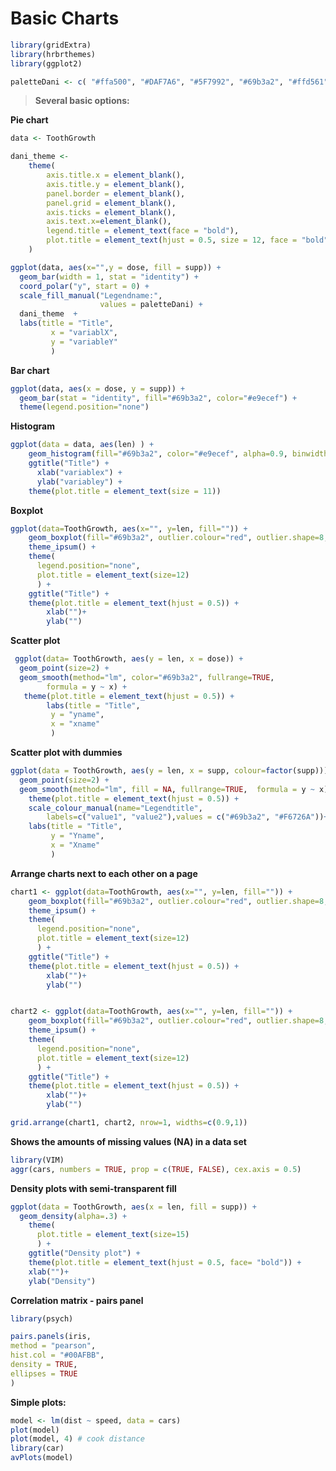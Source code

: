 # Basic Charts

```r
library(gridExtra)
library(hrbrthemes)
library(ggplot2)

paletteDani <- c( "#ffa500", "#DAF7A6", "#5F7992", "#69b3a2", "#ffd561", "#ee5c42", "#C8A2C8", "#5c3170", "#990000", "#C70039", "#34495E", "#909497")
```

> 
**Several basic options:**
>

**Pie chart**

```r
data <- ToothGrowth

dani_theme <- 
    theme(
        axis.title.x = element_blank(),
        axis.title.y = element_blank(),
        panel.border = element_blank(),
        panel.grid = element_blank(),
        axis.ticks = element_blank(),
        axis.text.x=element_blank(),
        legend.title = element_text(face = "bold"),
        plot.title = element_text(hjust = 0.5, size = 12, face = "bold")
    )

ggplot(data, aes(x="",y = dose, fill = supp)) +
  geom_bar(width = 1, stat = "identity") +
  coord_polar("y", start = 0) +
  scale_fill_manual("Legendname:",
                    values = paletteDani) +
  dani_theme  +
  labs(title = "Title",
         x = "variablX",
         y = "variableY"
         )
```

**Bar chart**

```r
ggplot(data, aes(x = dose, y = supp)) + 
  geom_bar(stat = "identity", fill="#69b3a2", color="#e9ecef") +
  theme(legend.position="none")
```

**Histogram**

```r
ggplot(data = data, aes(len) ) + 
    geom_histogram(fill="#69b3a2", color="#e9ecef", alpha=0.9, binwidth = 5) +
    ggtitle("Title") +
      xlab("variablex") +
      ylab("variabley") +
    theme(plot.title = element_text(size = 11))
```

**Boxplot**

```r
ggplot(data=ToothGrowth, aes(x="", y=len, fill="")) +
    geom_boxplot(fill="#69b3a2", outlier.colour="red", outlier.shape=8, outlier.size=4) +
    theme_ipsum() +
    theme(
      legend.position="none",
      plot.title = element_text(size=12)
      ) +
    ggtitle("Title") +
    theme(plot.title = element_text(hjust = 0.5)) +
    	xlab("")+
    	ylab("")
```

**Scatter plot**

```r
 ggplot(data= ToothGrowth, aes(y = len, x = dose)) +
  geom_point(size=2) +
  geom_smooth(method="lm", color="#69b3a2", fullrange=TRUE, 
        formula = y ~ x) +
   theme(plot.title = element_text(hjust = 0.5)) +
    	labs(title = "Title",
         y = "yname",
         x = "xname"
         )
```

**Scatter plot with dummies**

```r
ggplot(data = ToothGrowth, aes(y = len, x = supp, colour=factor(supp))) + 
  geom_point(size=2) +
  geom_smooth(method="lm", fill = NA, fullrange=TRUE,  formula = y ~ x) +
    theme(plot.title = element_text(hjust = 0.5)) +
    scale_colour_manual(name="Legendtitle", 
    	labels=c("value1", "value2"),values = c("#69b3a2", "#F6726A"))+
    labs(title = "Title",
         y = "Yname",
         x = "Xname"
         )
```

**Arrange charts next to each other on a page**

```r
chart1 <- ggplot(data=ToothGrowth, aes(x="", y=len, fill="")) +
    geom_boxplot(fill="#69b3a2", outlier.colour="red", outlier.shape=8, outlier.size=4) +
    theme_ipsum() +
    theme(
      legend.position="none",
      plot.title = element_text(size=12)
      ) +
    ggtitle("Title") +
    theme(plot.title = element_text(hjust = 0.5)) +
    	xlab("")+
    	ylab("")


chart2 <- ggplot(data=ToothGrowth, aes(x="", y=len, fill="")) +
    geom_boxplot(fill="#69b3a2", outlier.colour="red", outlier.shape=8, outlier.size=4) +
    theme_ipsum() +
    theme(
      legend.position="none",
      plot.title = element_text(size=12)
      ) +
    ggtitle("Title") +
    theme(plot.title = element_text(hjust = 0.5)) +
    	xlab("")+
    	ylab("")

grid.arrange(chart1, chart2, nrow=1, widths=c(0.9,1))
```

**Shows the amounts of missing values (NA) in a data set**

```r
library(VIM)
aggr(cars, numbers = TRUE, prop = c(TRUE, FALSE), cex.axis = 0.5)
```

**Density plots with semi-transparent fill**

```r
ggplot(data = ToothGrowth, aes(x = len, fill = supp)) + 
  geom_density(alpha=.3) +
    theme(
      plot.title = element_text(size=15)
      ) +
    ggtitle("Density plot") +
    theme(plot.title = element_text(hjust = 0.5, face= "bold")) +
    xlab("")+
    ylab("Density")
```

**Correlation matrix - pairs panel**

```r
library(psych)

pairs.panels(iris,
method = "pearson",
hist.col = "#00AFBB",
density = TRUE,
ellipses = TRUE
)
```

**Simple plots:**

```r
model <- lm(dist ~ speed, data = cars)
plot(model)
plot(model, 4) # cook distance
library(car)
avPlots(model)
```
